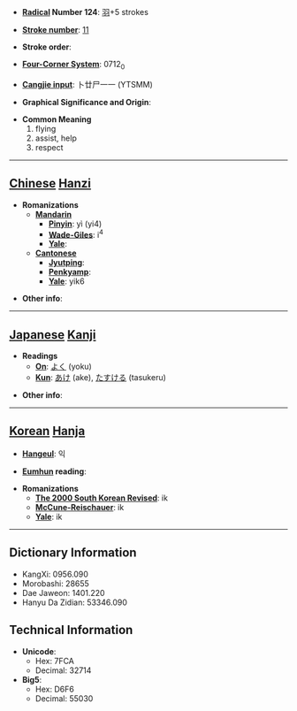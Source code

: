 * '''[[Wiktionary:Chinese radical index| Radical]] Number 124''': [[Wiktionary:Chinese radical index 羽|羽]]+5 strokes

* '''[[Wiktionary:Chinese total strokes index|Stroke number]]''': [[Wiktionary:Chinese total strokes index 11|11]]

* '''Stroke order''': 

* '''[[Wiktionary:Chinese four corner index|Four-Corner System]]''': 0712<sub>0</sub>

* '''[[Wiktionary:Chinese Cangjie index|Cangjie input]]''': 卜廿尸一一 (YTSMM)

* '''Graphical Significance and Origin''': 

* '''Common Meaning'''
*#flying
*# assist, help
*# respect


----

== [[Chinese]] [[Hanzi]] ==

* '''Romanizations'''
** '''[[Mandarin]]'''
*** '''[[Pinyin]]''': yì (yi4)
*** '''[[Wade-Giles]]''': i<sup>4</sup>
*** '''[[Yale]]''': 
** '''[[Cantonese]]'''
*** '''[[Jyutping]]''':
*** '''[[Penkyamp]]''': 
*** '''[[Yale]]''': yik6

* '''Other info''': 

----

== [[Japanese]] [[Kanji]] ==

* '''Readings'''
** '''[[On]]''': [[よく]] (yoku)
** '''[[Kun]]''': [[あけ]] (ake), [[たすける]] (tasukeru)

* '''Other info''':  

----

== [[Korean]] [[Hanja]] ==

* '''[[Hangeul]]''': 익

* '''[[Eumhun]] reading''': 

* '''Romanizations'''
** '''[[The 2000 South Korean Revised Romanization|The 2000 South Korean Revised]]''': ik
** '''[[McCune-Reischauer]]''': ik
** '''[[Yale]]''': ik

----

== Dictionary Information ==

* KangXi: 0956.090
* Morobashi: 28655
* Dae Jaweon: 1401.220
* Hanyu Da Zidian: 53346.090

== Technical Information ==

* '''Unicode''':
** Hex: 7FCA
** Decimal: 32714
* '''Big5''':
** Hex: D6F6
** Decimal: 55030